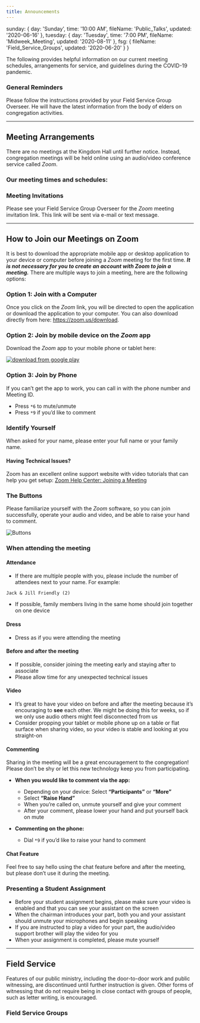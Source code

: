 ```yaml
---
title: Announcements
---
```


  sunday: {
    day: 'Sunday',
    time: '10:00 AM',
    fileName: 'Public_Talks',
    updated: '2020-06-16'
  },
  tuesday: {
    day: 'Tuesday',
    time: '7:00 PM',
    fileName: 'Midweek_Meeting',
    updated: '2020-08-11'
  },
  fsg: {
    fileName: 'Field_Service_Groups',
    updated: '2020-06-20'
  }
}

The following provides helpful information on our current meeting schedules, arrangements for service, and guidelines during the COVID-19 pandemic.

### General Reminders

Please follow the instructions provided by your Field Service Group Overseer. He will have the latest information from the body of elders on congregation activities.

------

## Meeting Arrangements

There are no meetings at the Kingdom Hall until further notice. Instead, congregation meetings will be held online using an audio/video conference service called *Zoom*.


<div className="p-4 bg-gray-200 rounded sm:-mx-8">
  <h3 className="text-center font-semibold text-lg my-2">
    Our meeting times and schedules:
  </h3>
  <div className="items-center mt-2 md:flex md:justify-center">
    <ZoomMeeting
      day={data.sunday.day}
      time={data.sunday.time}
      fileName={`${data.sunday.day}-${data.sunday.fileName}`}
      updated={data.sunday.updated}
    />
    <ZoomMeeting
      day={data.tuesday.day}
      time={data.tuesday.time}
      fileName={`${data.tuesday.day}-${data.tuesday.fileName}`}
      updated={data.tuesday.updated}
    />
  </div>
</div>

### Meeting Invitations

Please see your Field Service Group Overseer for the *Zoom* meeting invitation link. This link will be sent via e-mail or text message.

------

## How to Join our Meetings on Zoom

It is best to download the appropriate mobile app or desktop application to your device or computer before joining a *Zoom* meeting for the first time. ***It is not necessary for you to create an account with Zoom to join a meeting.*** There are multiple ways to join a meeting, here are the following options:

### Option 1: Join with a Computer

Once you click on the *Zoom* link, you will be directed to open the application or download the application to your computer. You can also download directly from here: https://zoom.us/download.

### Option 2: Join by mobile device on the *Zoom* app

Download the *Zoom* app to your mobile phone or tablet here:

<div className="sm:flex">
  <a
    href="https://apps.apple.com/us/app/zoom-cloud-meetings/id546505307?mt=8"
    className="block m-2"
    target="_blank"
    rel="noopener noreferrer"
    style={{
      display: 'inline-block',
      overflow: 'hidden',
      background: 'url(https://linkmaker.itunes.apple.com/en-us/badge-lrg.svg?releaseDate=2012-08-15&kind=iossoftware&bubble=apple_music) no-repeat',
      width: '135px',
      height: '40px',
    }}
  ></a>
  <a
    href="https://play.google.com/store/apps/details?id=us.zoom.videomeetings&hl=en_US"
    className="block m-2"
    target="_blank"
    rel="noopener noreferrer"
    style={{ width: '135px' }}
  >
    <img src={googlebadge} alt="download from google play" />
  </a>
</div>

### Option 3: Join by Phone

If you can’t get the app to work, you can call in with the phone number and Meeting ID.

- Press `*6` to mute/unmute
- Press `*9` if you’d like to comment

### Identify Yourself

When asked for your name, please enter your full name or your family name.

<div className="p-8 border-2 border-orange-300 bg-orange-100 rounded sm:-mx-8">
  <div>
    <h4 className="-mt-2">
      Having Technical Issues?
    </h4>
    <p>
      Zoom has an excellent online support website with video tutorials that can help you get setup: <a href="https://support.zoom.us/hc/en-us/articles/201362193-Joining-a-Meeting">Zoom Help Center: Joining a Meeting</a>
    </p>
  </div>
</div>

### The Buttons

Please familiarize yourself with the *Zoom* software, so you can join successfully, operate your audio and video, and be able to raise your hand to comment.

<img src={zoombuttons} alt="Buttons" />

### When attending the meeting

#### Attendance

- If there are multiple people with you, please include the number of attendees next to your name. For example:
```txt
Jack & Jill Friendly (2)
```
- If possible, family members living in the same home should join together on one device

#### Dress

- Dress as if you were attending the meeting

#### Before and after the meeting

- If possible, consider joining the meeting early and staying after to associate
- Please allow time for any unexpected technical issues

#### Video

- It’s great to have your video on before and after the meeting because it’s encouraging to **see** each other. We might be doing this for weeks, so if we only use audio others might feel disconnected from us
- Consider propping your tablet or mobile phone up on a table or flat surface when sharing video, so your video is stable and looking at you straight-on

#### Commenting

Sharing in the meeting will be a great encouragement to the congregation! Please don’t be shy or let this new technology keep you from participating.

- **When you would like to comment via the app:**

  + Depending on your device: Select **“Participants”** or **“More”**
  + Select **“Raise Hand”**
  + When you’re called on, unmute yourself and give your comment
  + After your comment, please lower your hand and put yourself back on mute

- **Commenting on the phone:**
  + Dial `*9` if you’d like to raise your hand to comment

#### Chat Feature

Feel free to say hello using the chat feature before and after the meeting, but please don’t use it during the meeting.

### Presenting a Student Assignment

- Before your student assignment begins, please make sure your video is enabled and that you can see your assistant on the screen
- When the chairman introduces your part, both you and your assistant should unmute your microphones and begin speaking
- If you are instructed to play a video for your part, the audio/video support brother will play the video for you
- When your assignment is completed, please mute yourself

----------

## Field Service

Features of our public ministry, including the door-to-door work and public witnessing, are discontinued until further instruction is given. Other forms of witnessing that do not require being in close contact with groups of people, such as letter writing, is encouraged.

###  Field Service Groups

<div className="flex mt-4">
  <DownloadButton
    text="Download Group List"
    link={`https://static.martylouis.com/emcoast/${data.fsg.updated}--${data.fsg.fileName}.pdf`}
    updated={data.fsg.updated}
  />
</div>

